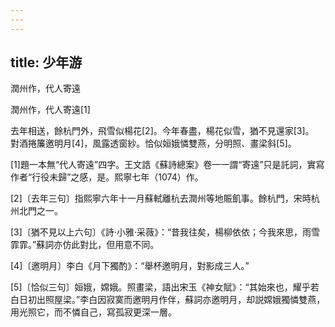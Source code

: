 ```yaml
---
---
---
```

title: 少年游
---




潤州作，代人寄遠

潤州作，代人寄遠[1]





去年相送，餘杭門外，飛雪似楊花[2]。今年春盡，楊花似雪，猶不見還家[3]。　　對酒捲簾邀明月[4]，風露透窗紗。恰似姮娥憐雙燕，分明照、畫梁斜[5]。

[1]題一本無“代人寄遠”四字。王文誥《蘇詩總案》卷一一謂“寄遠”只是託詞，實寫作者“行役未歸”之感，是。熙寧七年（1074）作。

[2]〔去年三句〕指熙寧六年十一月蘇軾離杭去潤州等地賑飢事。餘杭門，宋時杭州北門之一。

[3]〔猶不見以上六句〕《詩·小雅·采薇》：“昔我往矣，楊柳依依；今我來思，雨雪霏霏。”蘇詞亦仿此對比，但用意不同。

[4]〔邀明月〕李白《月下獨酌》：“舉杯邀明月，對影成三人。”

[5]〔恰似三句〕姮娥，嫦娥。照畫梁，語出宋玉《神女賦》：“其始來也，耀乎若白日初出照屋梁。”李白因寂寞而邀明月作伴，蘇詞亦邀明月，却説嫦娥獨憐雙燕，用光照它，而不憐自己，寫孤寂更深一層。
